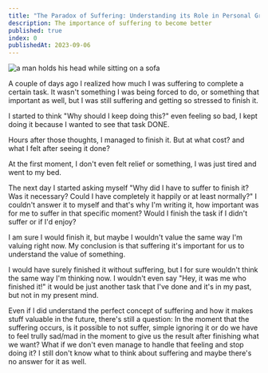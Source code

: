 ```yaml
---
title: "The Paradox of Suffering: Understanding its Role in Personal Growth"
description: The importance of suffering to become better
published: true
index: 0
publishedAt: 2023-09-06
---
```

<img src="https://images.unsplash.com/photo-1493836512294-502baa1986e2?ixlib=rb-4.0.3&ixid=M3wxMjA3fDB8MHxwaG90by1wYWdlfHx8fGVufDB8fHx8fA%3D%3D&auto=format&fit=crop&w=2690&q=80" alt="a man holds his head while sitting on a sofa" data-text="Imagem from Unsplash.com" />

A couple of days ago I realized how much I was suffering to complete a certain task. It wasn't something I was being forced to do, or something that important as well, but I was still suffering and getting so stressed to finish it.

I started to think "Why should I keep doing this?" even feeling so bad, I kept doing it because I wanted to see that task DONE.

Hours after those thoughts, I managed to finish it. But at what cost? and what I felt after seeing it done?

At the first moment, I don't even felt relief or something, I was just tired and went to my bed.

The next day I started asking myself "Why did I have to suffer to finish it? Was it necessary? Could I have completely it happily or at least normally?" I couldn't answer it to myself and that's why I'm writing it, how important was for me to suffer in that specific moment? Would I finish the task if I didn't suffer or if I'd enjoy?

I am sure I would finish it, but maybe I wouldn't value the same way I'm valuing right now. My conclusion is that suffering it's important for us to understand the value of something.

I would have surely finished it without suffering, but I for sure wouldn't think the same way I'm thinking now. I wouldn't even say "Hey, it was me who finished it!" it would be just another task that I've done and it's in my past, but not in my present mind.

Even if I did understand the perfect concept of suffering and how it makes stuff valuable in the future, there's still a question: In the moment that the suffering occurs, is it possible to not suffer, simple ignoring it or do we have to feel trully sad/mad in the moment to give us the result after finishing what we want? What if we don't even manage to handle that feeling and stop doing it? I still don't know what to think about suffering and maybe there's no answer for it as well.